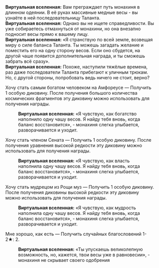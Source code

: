 {{Диалог Начало}}
:'''Виртуальная вселенная:''' Вам преграждает путь монахиня в длинном одеянии. В её руках массивные медные весы - вы узнаёте в ней последовательницу Таланта.
:'''Виртуальная вселенная:''' Однако вы не ищете справедливости. Вы уже собираетесь отмахнуться от монахини, но она внезапно подносит весы прямо к вашему лицу.
:'''Виртуальная вселенная:''' «Я странствую по всей земле, возвещая миру о силе баланса Таланта. Ты можешь загадать желание и поместить его на одну сторону весов. Если оно сбудется, на другой чаше появится дополнительная награда, и ты сможешь забрать всё сразу».
:'''Виртуальная вселенная:''' Похоже, наступили тяжёлые времена, раз даже последователи Таланта прибегают к уличным трюкам. Но, с другой стороны, попробовать ведь ничего не стоит, верно?
:{{Диалог|Звезда}} Хочу стать самым богатом человеком на Амфореусе &mdash; Получить 1 особую диковину. После получения большого количества космических фрагментов эту диковину можно использовать для получения награды.
::'''Виртуальная вселенная:''' «Я чувствую, как богатство наполнило одну чашу весов. Я найду тебя вновь, когда баланс восстановится», - монахиня слегка улыбается, разворачивается и уходит.
:{{Диалог|Звезда}} Хочу стать членом Сената &mdash; Получить 1 особую диковину. После получения уравнения высокой редкости эту диковину можно использовать для получения награды.
::'''Виртуальная вселенная:''' «Я чувствую, как власть наполнила одну чашу весов. Я найду тебя вновь, когда баланс восстановится», - монахиня слегка улыбается, разворачивается и уходит.
:{{Диалог|Звезда}} Хочу стать мудрецом из Рощи муз &mdash; Получить 1 особую диковину. После получения диковины высокой редкости эту диковину можно использовать для получения награды.
::'''Виртуальная вселенная:''' «Я чувствую, как мудрость наполнила одну чашу весов. Я найду тебя вновь, когда баланс восстановится», - монахиня слегка улыбается, разворачивается и уходит.
:{{Диалог|Звезда}} Мне хорошо, как есть &mdash; Получить случайных благословений 1-2★: 2.
::'''Виртуальная вселенная:''' «Ты упускаешь великолепную возможность, но, кажется, твои весы уже в равновесии», - монахиня не скрывает своего одобрения
{{Диалог Конец}}